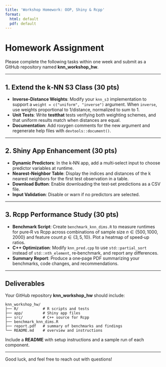 ```yaml
---
title: 'Workshop Homework: OOP, Shiny & Rcpp'
format: 
  html: default
  pdf: default
---
```


# Homework Assignment

Please complete the following tasks within one week and submit as a GitHub repository named **knn\_workshop\_hw**.

---

## 1. Extend the k‑NN S3 Class (30 pts)

* **Inverse‑Distance Weights**: Modify your `knn_s3` implementation to support a `weight = c("uniform", "inverse")` argument. When `inverse`, use weights proportional to 1/distance, normalized to sum to 1.
* **Unit Tests**: Write **testthat** tests verifying both weighting schemes, and that uniform results match when distances are equal.
* **Documentation**: Add roxygen comments for the new argument and regenerate help files with `devtools::document()`.

---

## 2. Shiny App Enhancement (30 pts)

* **Dynamic Predictors**: In the k‑NN app, add a multi‑select input to choose predictor variables at runtime.
* **Nearest‑Neighbor Table**: Display the indices and distances of the k nearest neighbors for the first test observation in a table.
* **Download Button**: Enable downloading the test‑set predictions as a CSV file.
* **Input Validation**: Disable or warn if no predictors are selected.

---

## 3. Rcpp Performance Study (30 pts)

* **Benchmark Script**: Create `benchmark_knn_dims.R` to measure runtimes for pure‑R vs Rcpp across combinations of sample size $n\in\{500,1000,2000\}$ and feature count $p\in\{3,5,10\}$. Plot a heatmap of speed‑up ratios.
* **C++ Optimization**: Modify `knn_pred.cpp` to use `std::partial_sort` instead of `std::nth_element`, re‑benchmark, and report any differences.
* **Summary Report**: Produce a one‑page PDF summarizing your benchmarks, code changes, and recommendations.

---

## Deliverables

Your GitHub repository **knn\_workshop\_hw** should include:

```
knn_workshop_hw/
├── R/           # R scripts and tests
├── app/         # Shiny app files
├── src/         # C++ source for Rcpp
├── benchmark_knn_dims.R
├── report.pdf   # summary of benchmarks and findings
└── README.md    # overview and instructions
```

Include a **README** with setup instructions and a sample run of each component.

---

Good luck, and feel free to reach out with questions!
